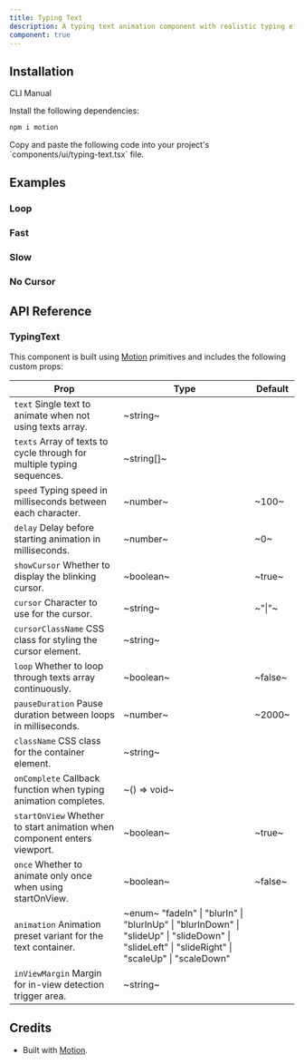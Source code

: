 ```yaml
---
title: Typing Text
description: A typing text animation component with realistic typing effects and customizable cursor.
component: true
---
```


<ExamplePreview path="typing-text/default" />

## Installation

<Tabs defaultValue="cli">

<TabsList>
  <TabsTrigger value="cli">CLI</TabsTrigger>
  <TabsTrigger value="manual">Manual</TabsTrigger>
</TabsList>

<TabsContent value="cli">
  <CliCommands name="typing-text" />
</TabsContent>

<TabsContent value="manual">    
<Steps>

Install the following dependencies:

```bash
npm i motion
```

<Step>
Copy and paste the following code into your project's `components/ui/typing-text.tsx` file.

<ComponentPreview name="typing-text" />

</Step>

</Steps>

</TabsContent>

</Tabs>

## Examples

### Loop

<ExamplePreview path="typing-text/loop" />

### Fast

<ExamplePreview path="typing-text/fast" />

### Slow

<ExamplePreview path="typing-text/slow" />

### No Cursor

<ExamplePreview path="typing-text/no-cursor" />

## API Reference

### TypingText

This component is built using [Motion](https://motion.dev/) primitives and includes the following custom props:

| **Prop**                                                                                            | **Type**                                                                                                                                                                      | **Default** |
| --------------------------------------------------------------------------------------------------- | ----------------------------------------------------------------------------------------------------------------------------------------------------------------------------- | ----------- |
| `text` <PopoverInfo>Single text to animate when not using texts array.</PopoverInfo>                | ~string~                                                                                                                                                                      | <Na/>       |
| `texts` <PopoverInfo>Array of texts to cycle through for multiple typing sequences.</PopoverInfo>   | ~string[]~                                                                                                                                                                    | <Na/>       |
| `speed` <PopoverInfo>Typing speed in milliseconds between each character.</PopoverInfo>             | ~number~                                                                                                                                                                      | ~100~       |
| `delay` <PopoverInfo>Delay before starting animation in milliseconds.</PopoverInfo>                 | ~number~                                                                                                                                                                      | ~0~         |
| `showCursor` <PopoverInfo>Whether to display the blinking cursor.</PopoverInfo>                     | ~boolean~                                                                                                                                                                     | ~true~      |
| `cursor` <PopoverInfo>Character to use for the cursor.</PopoverInfo>                                | ~string~                                                                                                                                                                      | ~"\|"~      |
| `cursorClassName` <PopoverInfo>CSS class for styling the cursor element.</PopoverInfo>              | ~string~                                                                                                                                                                      | <Na/>       |
| `loop` <PopoverInfo>Whether to loop through texts array continuously.</PopoverInfo>                 | ~boolean~                                                                                                                                                                     | ~false~     |
| `pauseDuration` <PopoverInfo>Pause duration between loops in milliseconds.</PopoverInfo>            | ~number~                                                                                                                                                                      | ~2000~      |
| `className` <PopoverInfo>CSS class for the container element.</PopoverInfo>                         | ~string~                                                                                                                                                                      | <Na/>       |
| `onComplete` <PopoverInfo>Callback function when typing animation completes.</PopoverInfo>          | ~() => void~                                                                                                                                                                  | <Na/>       |
| `startOnView` <PopoverInfo>Whether to start animation when component enters viewport.</PopoverInfo> | ~boolean~                                                                                                                                                                     | ~true~      |
| `once` <PopoverInfo>Whether to animate only once when using startOnView.</PopoverInfo>              | ~boolean~                                                                                                                                                                     | ~false~     |
| `animation` <PopoverInfo>Animation preset variant for the text container.</PopoverInfo>             | ~enum~ <PopoverInfo> "fadeIn" \| "blurIn" \| "blurInUp" \| "blurInDown" \| "slideUp" \| "slideDown" \| "slideLeft" \| "slideRight" \| "scaleUp" \| "scaleDown" </PopoverInfo> | <Na/>       |
| `inViewMargin` <PopoverInfo>Margin for in-view detection trigger area.</PopoverInfo>                | ~string~                                                                                                                                                                      | <Na/>       |

## Credits

- Built with [Motion](https://motion.dev/).
